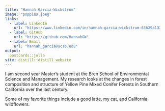 ```yaml
---
title: "Hannah Garcia-Wickstrum"
image: "poppies.jpeg"
links:
  - label: LinkedIn
    url: "https://www.linkedin.com/in/hannah-garcia-wickstrum-65629a133/"
  - label: GitHub
    url: "https://github.com/HannahGW"
  - label: Email
    url: "hannah_garcia@ucsb.edu"
output:
  postcards::jolla
site: distill::distill_website
---
```

 
I am second year Master's student at the Bren School of Environmental Science and Management. My research looks at the changes in forest composition and structure of Yellow Pine Mixed Conifer Forests in Southern California over the last century.

Some of my favorite things include a good latte, my cat, and California wildflowers. 
